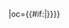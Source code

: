 {{fb team|t=长春亚泰|tan=长春亚泰足球俱乐部|tc=CHN|abb={{#if:{{{abb|}}}|长春}}|oc={{#if:{{{oc|}}}|{{{oc}}}}}}}<!--
--><noinclude>[[Category:中国足球超级联赛模板|{{PAGENAME}}]]</noinclude>